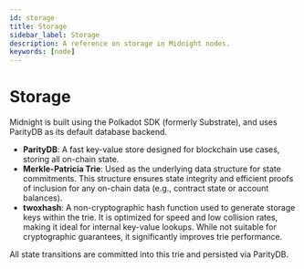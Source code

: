 ```yaml
---
id: storage
title: Storage
sidebar_label: Storage
description: A reference on storage in Midnight nodes.
keywords: [node]
---
```


# Storage

Midnight is built using the Polkadot SDK (formerly Substrate), and uses ParityDB as its default database backend.

* **ParityDB**: A fast key-value store designed for blockchain use cases, storing all on-chain state.
* **Merkle-Patricia Trie**: Used as the underlying data structure for state commitments. This structure ensures state integrity and efficient proofs of inclusion for any on-chain data (e.g., contract state or account balances).
* **twoxhash**: A non-cryptographic hash function used to generate storage keys within the trie. It is optimized for speed and low collision rates, making it ideal for internal key-value lookups. While not suitable for cryptographic guarantees, it significantly improves trie performance.

All state transitions are committed into this trie and persisted via ParityDB.

